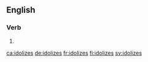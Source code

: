 ==English==

===Verb===
{{head|en|verb form}}

# {{en-third-person singular of|idolize}}

[[ca:idolizes]]
[[de:idolizes]]
[[fr:idolizes]]
[[fi:idolizes]]
[[sv:idolizes]]